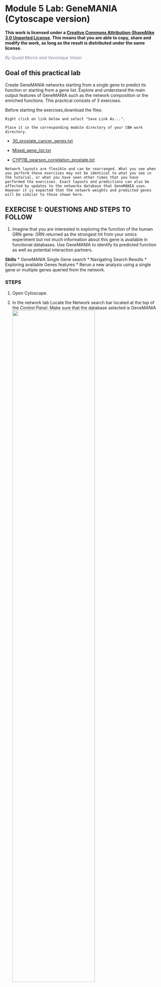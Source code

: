 # Module 5 Lab: GeneMANIA (Cytoscape version) {#genemania_cytoscape}

**This work is licensed under a [Creative Commons Attribution-ShareAlike 3.0 Unported License](http://creativecommons.org/licenses/by-sa/3.0/deed.en_US). This means that you are able to copy, share and modify the work, as long as the result is distributed under the same license.**

*<font color="#827e9c">By Quaid Morris and Veronique Voisin </font>*

## Goal of this practical lab 

Create GeneMANIA networks starting from a single gene to predict its function or starting from a gene list. Explore and understand the main output features of GeneMANIA such as the network composition or the enriched functions. This practical consists of 3 exercises. 

Before starting the exercises,download the files:

```block
Right click on link below and select "Save Link As...".

Place it in the corresponding module directory of your CBW work directory.
```

*	[30_prostate_cancer_genes.txt](./Module6/genemania/data/30_prostate_cancer_genes.txt)

*	[Mixed_gene_list.txt](./Module6/genemania/data/mixed_gene_list.txt)

*	[CYP11B_pearson_correlation_prostate.txt](./Module6/genemania/data/CYB11B_pearson_correlation_prostate.txt)

```block
Network layouts are flexible and can be rearranged. What you see when you perform these exercises may not be identical to what you see in the tutorial, or what you have seen other times that you have performed the exercises. Exact layouts and predictions can also be affected by updates to the networks database that GeneMANIA uses. However it is expected that the network weights and predicted genes will be similar to those shown here. 
```

## EXERCISE 1: QUESTIONS AND STEPS TO FOLLOW

1)	Imagine that you are interested in exploring the function of the human GRN gene: GRN returned as the strongest hit from your omics experiment but not much information about this gene is available in functional databases. Use GeneMANIA to identify its predicted function as well as potential interaction partners. 

**Skills**
* GeneMANIA Single Gene search
* Navigating Search Results
* Exploring  available Genes features
* Rerun a new analysis using a single gene or multiple genes queried from the network.

### STEPS

1. Open Cytoscape.

2. In the network tab Locate the Network search bar located at the top of the *Control Panel*.  Make sure that the database selected is GeneMANIA
<img src="./Module6/genemania/images/Genemania.png" width="75%" />


3. In the search window, ensure that the model organism is set to *Homo sapiens* ![homo](./Module6/genemania/images/Up.png).  

4. Enter the following gene: GRN	

5. Click on the search icon ![search](./Module6/genemania/images/Search.png) and wait for the results.	

<img src="./Module6/genemania/images/gc_1.1.png" alt="gc_1.1.png" width="750" />

6. When your search results load, examine the network. Genes you searched which are indicated in black, related genes added by GeneMANIA are represented in gray, and colored links represent the interactions that connect the nodes (genes). 

<img src="./Module6/genemania/images/GC2.png" alt="GC2.png" width="750" />

```block
zoom in and zoom out using trackpad or mouse scrolling up and down.
```

7. Locate the *Functions* summary tab in Results Panel. What are the functions significantly associated with this network?  GRN is the central node of this network: which function would you predict for GRN? How well did GeneMANIA perform (hints: use GeneCards (<http://www.genecards.org/>) , PubMed (<http://www.ncbi.nlm.nih.gov/pubmed/>))?	

<img src="./Module6/genemania/images/GC3.png" alt="GC3.png" width="750" />

## ANSWERS

**Question** What are the functions significantly associated with this network? 
**Answer** the list of the functions associated with the network are listed in the above screenshot. The top 2 pathways are "vacuolar lumen" and "primary lysosome" and are significant under a FDR threshold less than 0.005. 

**Question** GRN is the central node of this network: which function would you predict for GRN?  
**Answer** : a function related to lysosome and vacuole

**Question** How well did GeneMANIA perform (hints: use GeneCards (http://www.genecards.org/) , PubMed (http://www.ncbi.nlm.nih.gov/pubmed/))?
**Answer** 
The top functions predicted by GeneMANIA for GRN were related to lysosome and vacuole.  A pubmed search could confirm these results: “We experimentally verified that granulin precursor (GRN) gene, whose mutations cause frontotemporal lobar degeneration, is involved in lysosome function.” (Transcriptional gene network inference from a massive dataset elucidates transcriptome organization and gene function. Belcastro et al. Nucleic Acids Res. 2011 Nov 1;39(20):8677-88. 2011. PMID:21785136)


8. Locate the genes with the strongest associations with GRN. 
```block
These genes are the largest nodes on the network. 	

```
**Answer is SLP1 and SORT1**

9. Re-run an analysis by adding SORT1, SLP1 to the search.   Type 'SORT1' and 'SLP1' in the search box that already contains 'GRN' (one gene per line).  Click on the search button.  Which functions are associated with this new network?

<img src="./Module6/genemania/images/gc_1.9.png" alt="gc_1.9.png" width="750" />

<img src="./Module6/genemania/images/GC9b.png" alt="GC9b.png" width="750" />

<img src="./Module6/genemania/images/GC9c.png" alt="GC9c.png" width="750" />


**Biological interpretation of the results:**

**A paper describing the interaction between GRN and SORT1 and demonstrates how finding related genes could be relevant for elaborating therapy:**
 
Targeted manipulation of the sortilin–progranulin axis rescues progranulin haploinsufficiency. Lee et al. Hum Mol Genet. 2014 March 15; 23(6): 1467–1478. Published online 2013 October 26. doi: 10.1093/hmg/ddt534. PMCID:PMC3929086
“Progranulin (GRN) mutations causing haploinsufficiency are a major cause of frontotemporal lobar degeneration (FTLD-TDP). Recent discoveries demonstrating sortilin (SORT1) is a neuronal receptor for PGRN endocytosis and a determinant of plasma PGRN levels portend the development of enhancers targeting the SORT1–PGRN axis. We demonstrate the preclinical efficacy of several approaches through which impairing PGRN's interaction with SORT1 restores extracellular PGRN levels. “

![GM11](./Module6/genemania/images/GM11.png) 

10. Save the  network as an image by clicking on **File**, **Export**, **Network to Image...** and setting the **Export File Format** to "PDF(\*.pdf)".

<img src="./Module6/genemania/images/GC10.png" alt="GC10.png" width="500" />

---

---

## EXERCISE 2: QUESTIONS AND STEPS TO FOLLOW

To start this exercise, you need to download the [30_prostate_cancer_genes.txt](./Module6/genemania/data/30_prostate_cancer_genes.txt) file from the course wiki and save it on your computer. 

For this exercise, you are working with a list of 30 prostate cancer genes. This list was downloaded from the cBioPortal website (<http://www.cbioportal.org/>). The cBioPortal for Cancer Genomics stores genomic data from large scale, integrated cancer genomic data sets. During this exercise, you will explore the types of networks that have been used to create the GeneMANIA network from the prostate cancer gene list and you will see how changing input parameters can affect the results. The last step of the exercise consists of uploading a custom network which is a list of genes that are positively correlated with CYP11B1 in mRNA expression data of 94 prostate cancer samples (<http://www.cbioportal.org/>) .

**Skills**: GeneMANIA search using a gene list; Navigating Search Results; Exploring  Networks and advanced options; Uploading a custom network. 

### STEPS

1.  Open Cytoscape.

2.  Locate the GeneMANIA search window located on the left side in *Control Panel*. 

3.	Copy and paste genes in the file [30_prostate_cancer_genes.txt](./Module6/genemania/data/30_prostate_cancer_genes.txt).  Make sure that the parameter 'Max resultant genes' is set to '20' by clicking on the menu button ![options](./Module6/genemania/images/options.png) at the right side of the search box and selecting 'Customise advanced options'.	

4.	Click on the search icon ![search](./Module6/genemania/images/Search.png) and wait for the results.	 


<img src="./Module6/genemania/images/gc_2_4.png" alt="gc_2_4.png" width="750" />

```block
check that the parameter 'Max resultant genes' is set to '20':
```


5.	When your search results load, examine the network. Genes you searched with are indicated in black, related genes added by GeneMANIA are represented in gray, and colored links represent the interactions that connect the nodes (genes). Move nodes around by selecting them with a mouse to investigate how they are connected.
	
<img src="./Module6/genemania/images/GC2_5.png" alt="GC2_5.png" width="750" />

6.	Click any link (edge) connecting two nodes to highlight information about it. The information about the interaction is display in the *Edge Table* located in *Table Panel* (at the bottom) in the *networks* and *data type* columns. **Note**: Clicking on an edge between 2 nodes will display information about all interaction networks that connect  these 2 nodes. It indicates the reference (publication) for these interactions. The colors indicate the type of interaction (co-expression, shared protein domains, co-localization, physical interactions and predicted). 

<img src="./Module6/genemania/images/gc_2.6.png" alt="gc_2.6.png" width="750" />


7.	Locate and expand the 'Networks' summary tab  in *Results Panel* (on the right) and look at what data has been used to create the network and predictions. **Note** that Co-expression (purple colored lines, weight over 25%) and Shared protein domains (lightgold colored lines, weight over 30%) influence the results the most, but Co-localization (blue colored lines), Physical interactions (salmon colored lines) and Predicted (orange) data are also included. At the top of the Networks summary tab, use the menu button ![options](./Module6/genemania/images/options.png) and try Expand “All, then “Top-Level” and “None”  to get information about the sources of the different networks. 

<img src="./Module6/genemania/images/GC2_7.png" alt="GC2_7.png" width="550" />

```block
These observations of the number of connections make it easier to understand why co-expression and shared protein domains get the higher percent weight on this network: they are helping to connect more genes than physical interactions and predicted; A higher weight means that this network helped more to find related genes. 	
```

8.	Highlight all connections corresponding to each network by clicking the name of each network category.
* Click on  “Shared protein domains” and see which genes are connected by predicted protein protein interaction. 

<img src="./Module6/genemania/images/GC2_8a.png" alt="GC2_8a.png" width="750" />

* You can do the same for “Co-localization” , “Co-expression”  and “Physical interactions”. 

<img src="./Module6/genemania/images/GC2_8b.png" alt="GC2_8b.png" width="750" />

9.	Locate the Functions summary tab and look at what functions were significantly enriched in this list of prostate genes.	

The top pathway with the strongest enrichments is: "oxidoreductase activity, acting on CH-OH group of donors" with 28 genes in the prostate cancer list overlapping with this pathway.
The FDR is equal to 6.4e-46.

<img src="./Module6/genemania/images/GC2_9.png" alt="GC2_9.png" width="750" />


10.	“Shared protein domains” is an important part of the network. What would be the GeneMANIA results if we don’t include this source when we run GSEA? Go back to the 'Network' tab on the right side of the Cytoscape window to fin d the GeneMania search bar. Click on  the option menu button ![options](./Module6/genemania/images/options.png) which is located at the right of the search box. Uncheck ‘Shared protein domains’ and click on a point outside the box to close it. Click on the search icon ![search](./Module6/genemania/images/Search.png). Explore the results.
	
<img src="./Module6/genemania/images/GC2_10a.png" alt="GC2_10a.png" width="750" />


**Answer** If "shared protein domain" is removed, the relationships between the nodes are from the Co-expression, Co-localization, Predicted and Physical interactions networks. The genes added to the network are different compared to the first network created with "Shared protein domain". 

<img src="./Module6/genemania/images/GC2_10b.png" alt="GC2_10b.png" width="750" />

11.	Locate the Functions summary tab in *Results Panel* and look at what functions were significantly enriched with these new settings.	

**Answer** With the new settings, "hormone biosynthetic process" is the new top enriched pathway. 


<img src="./Module6/genemania/images/GC2_11.png" alt="GC2_11.png" width="500" />


12.	Try to modify additional parameters like *Max Resultant Genes* or *Network Weighting* and look at how the changes you made influenced the results.  	


---

---

## EXERCISE 3: QUESTIONS AND STEPS TO FOLLOW

To start this exercise, you need to download the [Mixed_gene_list.txt](./Module6/genemania/data/mixed_gene_list.txt) file and save it on your computer. 

For this exercise, you are working on a gene list created by combining 3 user defined gene lists available from the cBioportal (<http://www.cbioportal.org>). It contains genes implicated in the DNA damage response, the PI3K-AKT-mTOR signaling pathway and Folate transport. This list is representative of a gene list obtained from transcriptomics data. During this exercise, we will first characterize our gene list based on functions and then we will add potential drug and microRNAs targeting genes in the network, and we will save the report.


**Skills**: GeneMANIA search using a gene list; Navigating Search Results; Exploring  Functions; Adding attributes; Create a report. 

### STEPS  

1.  Open Cytoscape and locate the GeneMANIA search window located on the left side in *Control Panel*. 
```block
make sure that GeneMANIA is selected and not String. 
```

2.	In the search window, ensure that the model organism is set to *Homo sapiens* ![homo](./Module6/genemania/images/Up.png)  .	

3.	Copy and paste genes in the file [Mixed_gene_list.txt](./Module6/genemania/data/mixed_gene_list.txt). Click on the search icon ![search](./Module6/genemania/images/Search.png) and wait for the results.	Explore the network.

<img src="./Module6/genemania/images/gc_3_2.png" alt="gc_3_2.png" width="500" />

4.	Locate the Functions summary tab in *Result Panel* and look at functions returned by GeneMANIA.	

<img src="./Module6/genemania/images/GC3_4.png" alt="GC3_4.png" width="500" />

5.	In the functions summary tab,  check some functions to color genes included in these functions. To follow this tutorial, you can for example color the “response to insulin” , “DNA recombination”  functions.

<img src="./Module6/genemania/images/GC3_4a.png" alt="GC3_4a.png" width="500" />

<img src="./Module6/genemania/images/GC3_4b.png" alt="GC3_4b.png" width="500" />


### To color genes 
* Go to the **Control Panel** tabs located on the right side of the Cytoscape window and select the **Style** tab.  
* In the **Node** panel, expand the **Fill Color** tab.
* Set **Column** to **annotation name**. 
* Locate “DNA recombination”.
* Double click on the white space at the right side of the box and click on the 3 dots ![options2](./Module6/genemania/images/options2.png). A **Colors** box appears.
* Choose a color of your choice and click on **OK**.
* Locate “response to insulin”. Double click on the white space at the right side of the box and click on the 3 buttons menu. A **Colors** box appears.
* Choose a color of your choice and click on **OK**.

<img src="./Module6/genemania/images/gc3_5a.png" alt="gc3_5a.png" width="500" />
<img src="./Module6/genemania/images/GC3_5.png" alt="GC3_5.png" width="500" />
<img src="./Module6/genemania/images/GC3_5b.png" alt="GC3_5b.png" width="750" />

6.	Locate our favorite gene PDPK1 on the network. Click on the icon *First Neighbor of Selected Nodes* ![neighbour](./Module6/genemania/images/neighbour.png). It will highlight this gene and all its connections. Click on the icon *From Selected Nodes, all Edges* ![new network](./Module6/genemania/images/newnetwork.png) to create a subnetwork.
```block
copy "PDPK1" in the search box and the node will be highlighted in yellow.
```    

<img src="./Module6/genemania/images/GC3_6.png" alt="GC3_6.png" width="750" />
<img src="./Module6/genemania/images/GC3_6b.png" alt="GC3_6b.png" width="750" />
<img src="./Module6/genemania/images/GC3_6c.png" alt="GC3_6c.png" width="750" />

---

## SOME DEFINITIONS:

**What are the networks: Definition of the types of interaction:**

*	**Shared domains**: Protein domain data. Two gene products are linked if they have the same protein domain. These data are collected from domain databases, such as InterPro, SMART and Pfam.

*	**Co-localization**: Genes expressed in the same tissue, or proteins found in the same location. Two genes are linked if they are both expressed in the same tissue or if their gene products are both identified in the same cellular location.

*	**Co-expression**: Gene expression data. Two genes are linked if their expression levels are similar across conditions in a gene expression study. Most of these data are collected from the Gene Expression Omnibus (GEO); we only collect data associated with a publication.

*	**Predicted**: Predicted functional relationships between genes, often protein interactions. A major source of predicted data is mapping known functional relationships from another organism via orthology.


**What is defined by evidence sources?:** 

*	**Evidence sources** are the information contained in the multiple databases that GeneMANIA uses to establish interaction between two genes.


**Network:**

*	**Node** : circle representing the genes

*	**Edge**: line that links two nodes and represent an interaction between two genes (multiple lines correspond to multiple sources

*	**Node size**: Mapped to gene score, i.e. the degree to which GeneMANIA predicts the genes are related

*	**Thickness of edge**: Strength/weight of interaction


**Layout** : The layout is different each time so the user can request the layout run multiple times until the user is satisfied with the result.


**in Networks tab:**

*	**Percent weight (score)** : a higher weight means that this network helped more to find related genes.


**in Functions tab** :

*	**FDR** : False discovery rate (FDR) is greater than or equal to the probability that this is a false positive.

*	**Coverage** : (number of genes in the network with a given function) / (all genes in the genome with the function)

#### In advanced options: 

*	**Network weighting?**  GeneMANIA can use a few different methods to weight networks when combining all networks to form the final composite network that results from a search. The default settings are usually appropriate, but you can choose a weighting method in the advanced option panel. (more details at <http://pages.genemania.org/help/>).

*	**Related genes** : are genes added by GeneMANIA in addition to the genes from the query. It helps to grow the network and then to predict function of the query gene(s).

*	**The attributes**  represent  the differences sources of evidence that can be used to build the network.


**Notes** :

*	prostate cancer gene list is “AKR1C3 AR CYB5A CYP11A1 CYP11B1 CYP11B2 CYP17A1 CYP19A1 CYP21A2 HSD17B1 HSD17B10 HSD17B11 HSD17B12 HSD17B13 HSD17B14 HSD17B2 HSD17B3 HSD17B4 HSD17B6 HSD17B7 HSD17B8 HSD3B1 HSD3B2 HSD3B7 RDH5 SHBG SRD5A1 SRD5A3 STAR”.

*	mixed gene list is AKT1 AKT1S1 AKT2 ATM ATR BRCA1 BRCA2 CHEK1 CHEK2 FANCF FOLR1 FOLR2 FOLR3 FOXO1 FOXO3 MDC1 MLH1 MLST8 MSH2 MTOR PARP1 PDPK1 PIK3CA PIK3R1 PIK3R2 PTEN RAD51 RHEB RICTOR RPTOR SLC19A1 TSC1 TSC2

```block
look at GeneMANIA help pages when you run an analysis on your own after the workshop: <http://pages.genemania.org/help/>.
```

